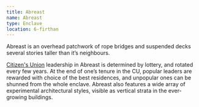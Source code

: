 ```yaml
---
title: Abreast
name: Abreast
type: Enclave
location: 6-firthan
---
```

Abreast is an overhead patchwork of rope bridges and suspended decks several
stories taller than it’s neighbours.

[Citizen's Union](lore:citizens-unions) leadership in Abreast is determined by
lottery, and rotated every few years. At the end of one’s tenure in the CU,
popular leaders are rewarded with choice of the best residences, and unpopular
ones can be shunned from the whole enclave. Abreast also features a wide array
of experimental architectural styles, visible as vertical strata in the
ever-growing buildings.
